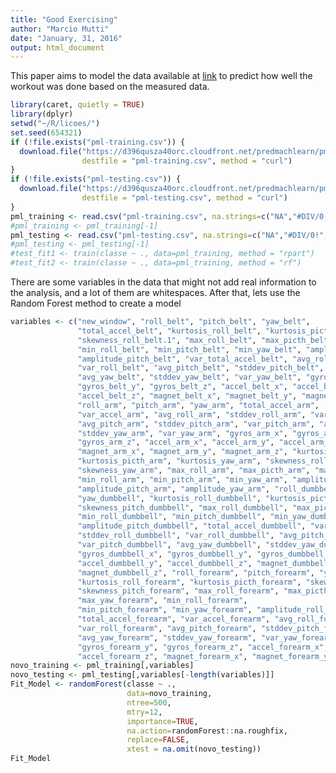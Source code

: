 ```yaml
---
title: "Good Exercising"
author: "Marcio Mutti"
date: "January, 31, 2016"
output: html_document
---
```


This paper aims to model the data available at [link](http://groupware.les.inf.puc-rio.br/har) to predict how well the workout was done based on the measured data.

```r
library(caret, quietly = TRUE)
library(dplyr)
setwd("~/R/licoes/")
set.seed(654321)
if (!file.exists("pml-training.csv")) {
  download.file("https://d396qusza40orc.cloudfront.net/predmachlearn/pml-training.csv",
                destfile = "pml-training.csv", method = "curl")
}
if (!file.exists("pml-testing.csv")) {
  download.file("https://d396qusza40orc.cloudfront.net/predmachlearn/pml-testing.csv",
                destfile = "pml-testing.csv", method = "curl")
}
pml_training <- read.csv("pml-training.csv", na.strings=c("NA","#DIV/0!",""))
#pml_training <- pml_training[-1]
pml_testing <- read.csv("pml-testing.csv", na.strings=c("NA","#DIV/0!",""))
#pml_testing <- pml_testing[-1]
#test_fit1 <- train(classe ~ ., data=pml_training, method = "rpart")
#test_fit2 <- train(classe ~ ., data=pml_training, method = "rf")
```
There are some variables in the data that might not add real information to the analysis, and a lot of them are whitespaces. After that, lets use the Random Forest method to create a model
```r
variables <- c("new_window", "roll_belt", "pitch_belt", "yaw_belt",
               "total_accel_belt", "kurtosis_roll_belt", "kurtosis_picth_belt", "skewness_roll_belt",
               "skewness_roll_belt.1", "max_roll_belt", "max_picth_belt", "max_yaw_belt",
               "min_roll_belt", "min_pitch_belt", "min_yaw_belt", "amplitude_roll_belt",
               "amplitude_pitch_belt", "var_total_accel_belt", "avg_roll_belt", "stddev_roll_belt",
               "var_roll_belt", "avg_pitch_belt", "stddev_pitch_belt", "var_pitch_belt",
               "avg_yaw_belt", "stddev_yaw_belt", "var_yaw_belt", "gyros_belt_x",
               "gyros_belt_y", "gyros_belt_z", "accel_belt_x", "accel_belt_y",
               "accel_belt_z", "magnet_belt_x", "magnet_belt_y", "magnet_belt_z",
               "roll_arm", "pitch_arm", "yaw_arm", "total_accel_arm",
               "var_accel_arm", "avg_roll_arm", "stddev_roll_arm", "var_roll_arm",
               "avg_pitch_arm", "stddev_pitch_arm", "var_pitch_arm", "avg_yaw_arm",
               "stddev_yaw_arm", "var_yaw_arm", "gyros_arm_x", "gyros_arm_y",
               "gyros_arm_z", "accel_arm_x", "accel_arm_y", "accel_arm_z",
               "magnet_arm_x", "magnet_arm_y", "magnet_arm_z", "kurtosis_roll_arm",
               "kurtosis_picth_arm", "kurtosis_yaw_arm", "skewness_roll_arm", "skewness_pitch_arm",
               "skewness_yaw_arm", "max_roll_arm", "max_picth_arm", "max_yaw_arm",
               "min_roll_arm", "min_pitch_arm", "min_yaw_arm", "amplitude_roll_arm",
               "amplitude_pitch_arm", "amplitude_yaw_arm", "roll_dumbbell", "pitch_dumbbell",
               "yaw_dumbbell", "kurtosis_roll_dumbbell", "kurtosis_picth_dumbbell", "skewness_roll_dumbbell",
               "skewness_pitch_dumbbell", "max_roll_dumbbell", "max_picth_dumbbell", "max_yaw_dumbbell",
               "min_roll_dumbbell", "min_pitch_dumbbell", "min_yaw_dumbbell", "amplitude_roll_dumbbell",
               "amplitude_pitch_dumbbell", "total_accel_dumbbell", "var_accel_dumbbell", "avg_roll_dumbbell",
               "stddev_roll_dumbbell", "var_roll_dumbbell", "avg_pitch_dumbbell", "stddev_pitch_dumbbell",
               "var_pitch_dumbbell", "avg_yaw_dumbbell", "stddev_yaw_dumbbell", "var_yaw_dumbbell",
               "gyros_dumbbell_x", "gyros_dumbbell_y", "gyros_dumbbell_z", "accel_dumbbell_x",
               "accel_dumbbell_y", "accel_dumbbell_z", "magnet_dumbbell_x", "magnet_dumbbell_y",
               "magnet_dumbbell_z", "roll_forearm", "pitch_forearm", "yaw_forearm",
               "kurtosis_roll_forearm", "kurtosis_picth_forearm", "skewness_roll_forearm",
               "skewness_pitch_forearm", "max_roll_forearm", "max_picth_forearm", 
               "max_yaw_forearm", "min_roll_forearm",
               "min_pitch_forearm", "min_yaw_forearm", "amplitude_roll_forearm", "amplitude_pitch_forearm",
               "total_accel_forearm", "var_accel_forearm", "avg_roll_forearm", "stddev_roll_forearm",
               "var_roll_forearm", "avg_pitch_forearm", "stddev_pitch_forearm", "var_pitch_forearm",
               "avg_yaw_forearm", "stddev_yaw_forearm", "var_yaw_forearm", "gyros_forearm_x",
               "gyros_forearm_y", "gyros_forearm_z", "accel_forearm_x", "accel_forearm_y",
               "accel_forearm_z", "magnet_forearm_x", "magnet_forearm_y", "magnet_forearm_z", "classe")
novo_training <- pml_training[,variables]
novo_testing <- pml_testing[,variables[-length(variables)]]
Fit_Model <- randomForest(classe ~ .,
                          data=novo_training, 
                          ntree=500,
                          mtry=12,
                          importance=TRUE,
                          na.action=randomForest::na.roughfix,
                          replace=FALSE,
                          xtest = na.omit(novo_testing))
Fit_Model
```

